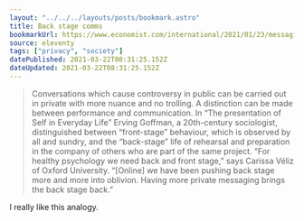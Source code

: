 ```yaml
---
layout: "../../../layouts/posts/bookmark.astro"
title: Back stage comms
bookmarkUrl: https://www.economist.com/international/2021/01/23/messaging-services-are-providing-a-more-private-internet
source: eleventy
tags: ["privacy", "society"]
datePublished: 2021-03-22T08:31:25.152Z
dateUpdated: 2021-03-22T08:31:25.152Z
---
```


> Conversations which cause controversy in public can be carried out in private with more nuance and no trolling. A distinction can be made between performance and communication. In “The presentation of Self in Everyday Life” Erving Goffman, a 20th-century sociologist, distinguished between “front-stage” behaviour, which is observed by all and sundry, and the “back-stage” life of rehearsal and preparation in the company of others who are part of the same project. “For healthy psychology we need back and front stage,” says Carissa Véliz of Oxford University. “[Online] we have been pushing back stage more and more into oblivion. Having more private messaging brings the back stage back.”

I really like this analogy.
